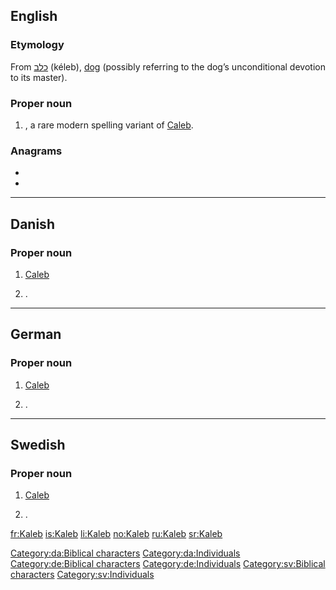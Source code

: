 ==English==

===Etymology===
From {{etyl|he|en}} [[כלב]] (kéleb), [[dog]] (possibly referring to the dog’s unconditional devotion to its master).

===Proper noun===
{{en-proper noun}}

# {{given name|male|from=Hebrew}}, a rare modern spelling variant of [[Caleb]].

===Anagrams===
* {{l|en|Blake}}
* {{l|en|bleak}}

----

==Danish==

===Proper noun===
{{head|da|proper noun}}

# [[Caleb]] {{qualifier|biblical character}}
# {{label|da|rare}} {{given name|male|lang=da}}.

[[Category:da:Biblical characters]]
[[Category:da:Individuals]]

----

==German==

===Proper noun===
{{head|de|proper noun}}

# [[Caleb]] {{qualifier|biblical character}}
# {{label|de|rare}} {{given name|male|lang=de}}.

[[Category:de:Biblical characters]]
[[Category:de:Individuals]]

----

==Swedish==

===Proper noun===
{{head|sv|proper noun}}

# [[Caleb]] {{qualifier|biblical character}}
# {{label|sv|rare}} {{given name|male|lang=sv}}.

[[Category:sv:Biblical characters]]
[[Category:sv:Individuals]]

[[fr:Kaleb]]
[[is:Kaleb]]
[[li:Kaleb]]
[[no:Kaleb]]
[[ru:Kaleb]]
[[sr:Kaleb]]